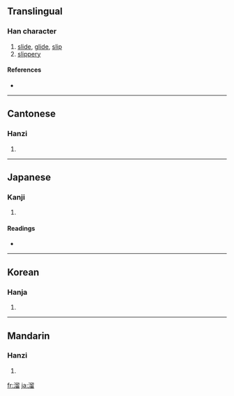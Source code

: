 {{also|霤}}
==Translingual==

===Han character===
{{Han char|rn=85|rad=水|as=10|sn=13|four=3716<sub>2</sub>|canj=水竹竹田 (EHHW)|ids=⿰[[氵]][[留]]}}

# [[slide]], [[glide]], [[slip]]
# [[slippery]]

====References====
* {{Han ref|kx=0639.330|dkj=17943|dj=1046.210|hdz=31703.090|uh=6E9C|ud=28316|bh=B7C8|bd=47048}}

----

==Cantonese==

===Hanzi===
{{yue-hanzi|jyut=|y=lau6, lau1 liu1}}

# {{defn|Cantonese}}

----

==Japanese==

===Kanji===
{{ja-kanji|grade=|rs=水10}}

# {{defn|Japanese}}

====Readings====
* {{ja-readings|on=[[りゅう]] (ryū)|kun=[[したたる]] (shitataru), [[ためる]] (tameru), [[たまる]] (tamaru)}}

----

==Korean==

===Hanja===
{{ko-hanja|hangeul=류>유|eumhun=|rv=ryu>yu|mr=ryu>yu|y=lyu>yu}}

# {{defn|Korean}}

----

==Mandarin==

===Hanzi===
{{cmn-hanzi|pin=[[liū]] ([[liu1]])|wg=liu<sup>1</sup>}}

# {{defn|Mandarin}}

[[fr:溜]]
[[ja:溜]]